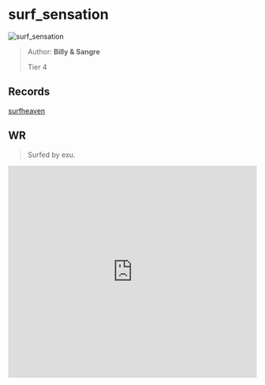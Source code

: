 
# surf_sensation

![surf_sensation](https://raw.githubusercontent.com/Sayt123/SurfMapPics/Maps-and-bonuses/csgo/surf_sensation.jpg)

> Author: **Billy & Sangre**
>
> Tier 4

## Records

[surfheaven](https://surfheaven.eu/map/surf_sensation)

## WR

> Surfed by exu.

<iframe
width="100%"
height="430"
src="https://www.youtube.com/embed/OyFlisbyCsI"
frameborder="0"
allow="accelerometer; autoplay; clipboard-write; encrypted-media; gyroscope; picture-in-picture"
allowFullScreen
/>

```md

[Surf Timer] - twitch.tv/exuwew_ LIVE finished in 01:12:81 (WR -00:01:07). Improving by 22:01:48
[Surf Timer] - twitch.tv/exuwew_ LIVE beat the map record! Rank: 1/792

Previous WR holder: Shuffle


```
                